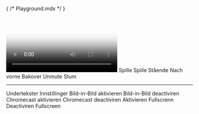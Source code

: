 { /* Playground.mdx */ }


<Meta title="Playground" />

<Canvas>
  <video-player storage-key="uscreen:player" offset="10">
    <video
      preload="metadata"
      slot="video"
      title="My test video"
      poster="https://alpha.uscreencdn.com/video_thumbnails/VRbT3_aS41zh3A.jpg?key1=/gGNqWB2hryMcnePnJwf9zqzLKXuj4oV1J+iiEG33FEWdQ6VvzRehSJE9SGr0K1M&key2=bba1ecd75ecd5d9d0a8013577f4d585f"
    >
      <source 
        src="https://stream.mux.com/miQlLYOpwPpHbR6KGQTSgn8ZDm4u4G1X.m3u8"
        type="application/x-mpegURL"
      />
      <track
        default
        label="English"
        kind="metadata" 
        srcLang="en"
        src={enCaptions}
      />
    </video>
    <video-controls>
      <video-timeline>
        <video-live-sign></video-live-sign>
        <video-timer></video-timer>
      </video-timeline>
      <video-play-button>
        <span slot="tooltip:play">Spille Spille</span>
        <span slot="tooltip:pause">Stående</span>
      </video-play-button>
      <video-forward-button>
        <span slot="tooltip">Nach vorne</span>
      </video-forward-button>
      <video-backward-button>
        <span slot="tooltip">Bakover</span>
      </video-backward-button>
      <video-volume-button>
        <span slot="tooltip:unmute">Unmute</span>
        <span slot="tooltip:mute">Stum</span>
      </video-volume-button>
      <video-volume-control />
      <hr />
      <video-subtitles-button>
        <span slot="tooltip">Undertekster</span>
      </video-subtitles-button>
      <video-settings-button translation={JSON.stringify({
        'back': 'પાછા',
        'auto': 'si toos ah'
      })}>
        <span slot="tooltip">Innstillinger</span>
      </video-settings-button>
      <video-airplay-button />
      <video-pip-button>
        <span slot="tooltip:disabled">Bild-in-Bild aktivieren</span>
        <span slot="tooltip:enabled">Bild-in-Bild deactiviren</span>
      </video-pip-button>
      <video-chromecast-button>
        <span slot="tooltip:disabled">Chromecast aktivieren</span>
        <span slot="tooltip:enabled">Chromecast deactiviren</span>
      </video-chromecast-button>
      <video-fullscreen-button>
        <span slot="tooltip:disabled">Aktivieren Fullscrenn</span>
        <span slot="tooltip:enabled">Deactiviren Fullscreen</span>
      </video-fullscreen-button>
    </video-controls>
    <video-cues />
  </video-player>
</Canvas>
